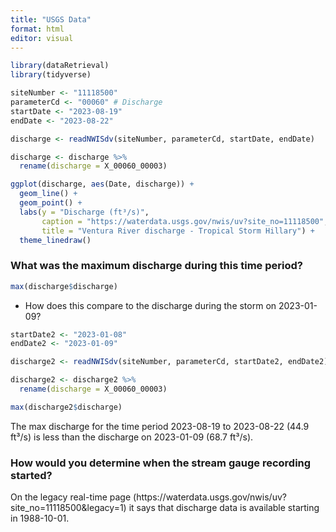 ```yaml
---
title: "USGS Data"
format: html
editor: visual
---
```


```r
library(dataRetrieval)
library(tidyverse)
```

```r
siteNumber <- "11118500"
parameterCd <- "00060" # Discharge
startDate <- "2023-08-19"
endDate <- "2023-08-22"

discharge <- readNWISdv(siteNumber, parameterCd, startDate, endDate)

discharge <- discharge %>%
  rename(discharge = X_00060_00003)
```

```r
ggplot(discharge, aes(Date, discharge)) +
  geom_line() +
  geom_point() +
  labs(y = "Discharge (ft³/s)",
       caption = "https://waterdata.usgs.gov/nwis/uv?site_no=11118500",
       title = "Ventura River discharge - Tropical Storm Hillary") +
  theme_linedraw()
```

### What was the maximum discharge during this time period?

```r
max(discharge$discharge)
```

- How does this compare to the discharge during the storm on 2023-01-09?

```r
startDate2 <- "2023-01-08"
endDate2 <- "2023-01-09"

discharge2 <- readNWISdv(siteNumber, parameterCd, startDate2, endDate2)

discharge2 <- discharge2 %>%
  rename(discharge = X_00060_00003)

max(discharge2$discharge)
```

The max discharge for the time period 2023-08-19 to 2023-08-22 (44.9 ft³/s) is less than the discharge on 2023-01-09 (68.7 ft³/s).

### How would you determine when the stream gauge recording started?

On the legacy real-time page (https://waterdata.usgs.gov/nwis/uv?site_no=11118500&legacy=1) it says that discharge data is available starting in 1988-10-01. 


